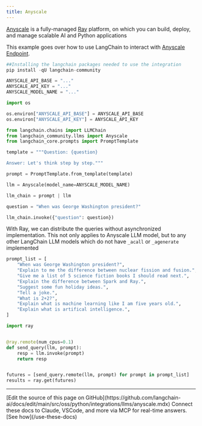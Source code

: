 ```yaml
---
title: Anyscale
---
```


[Anyscale](https://www.anyscale.com/) is a fully-managed [Ray](https://www.ray.io/) platform, on which you can build, deploy, and manage scalable AI and Python applications

This example goes over how to use LangChain to interact with [Anyscale Endpoint](https://app.endpoints.anyscale.com/).

```python
##Installing the langchain packages needed to use the integration
pip install -qU langchain-community
```

```python
ANYSCALE_API_BASE = "..."
ANYSCALE_API_KEY = "..."
ANYSCALE_MODEL_NAME = "..."
```

```python
import os

os.environ["ANYSCALE_API_BASE"] = ANYSCALE_API_BASE
os.environ["ANYSCALE_API_KEY"] = ANYSCALE_API_KEY
```

```python
from langchain.chains import LLMChain
from langchain_community.llms import Anyscale
from langchain_core.prompts import PromptTemplate
```

```python
template = """Question: {question}

Answer: Let's think step by step."""

prompt = PromptTemplate.from_template(template)
```

```python
llm = Anyscale(model_name=ANYSCALE_MODEL_NAME)
```

```python
llm_chain = prompt | llm
```

```python
question = "When was George Washington president?"

llm_chain.invoke({"question": question})
```

With Ray, we can distribute the queries without asynchronized implementation. This not only applies to Anyscale LLM model, but to any other LangChain LLM models which do not have `_acall` or `_agenerate` implemented

```python
prompt_list = [
    "When was George Washington president?",
    "Explain to me the difference between nuclear fission and fusion.",
    "Give me a list of 5 science fiction books I should read next.",
    "Explain the difference between Spark and Ray.",
    "Suggest some fun holiday ideas.",
    "Tell a joke.",
    "What is 2+2?",
    "Explain what is machine learning like I am five years old.",
    "Explain what is artifical intelligence.",
]
```

```python
import ray


@ray.remote(num_cpus=0.1)
def send_query(llm, prompt):
    resp = llm.invoke(prompt)
    return resp


futures = [send_query.remote(llm, prompt) for prompt in prompt_list]
results = ray.get(futures)
```

---

<Callout icon="pen-to-square" iconType="regular">
    [Edit the source of this page on GitHub](https://github.com/langchain-ai/docs/edit/main/src/oss/python/integrations/llms/anyscale.mdx)
</Callout>
<Tip icon="terminal" iconType="regular">
    Connect these docs to Claude, VSCode, and more via MCP for    real-time answers. [See how](/use-these-docs)
</Tip>

